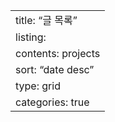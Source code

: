 ---
title: "글 목록"
listing:
  contents: projects
  sort: "date desc"
  type: grid
  categories: true
---